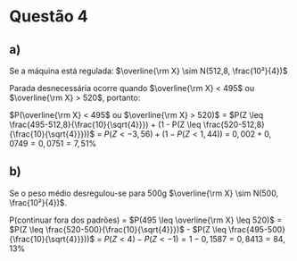 # Questão 4

## a)

Se a máquina está regulada: $\overline{\rm X} \sim N(512,8, \frac{10²}{4})$

Parada desnecessária ocorre quando $\overline{\rm X} < 495$ ou $\overline{\rm X} > 520$, portanto:

$P(\overline{\rm X} < 495$ ou $\overline{\rm X} > 520)$ = $P(Z \leq \frac{495-512,8}{\frac{10}{\sqrt{4}}}) + (1 - P(Z \leq \frac{520-512,8}{\frac{10}{\sqrt{4}}}))$ = $P(Z < -3,56) + (1 - P(Z < 1,44))$ = $0,002 + 0,0749 = 0,0751 = 7,51\%$

## b)

Se o peso médio desregulou-se para 500g $\overline{\rm X} \sim N(500, \frac{10²}{4})$.

P(continuar fora dos padrões) = $P(495 \leq \overline{\rm X} \leq 520)$ = $P(Z \leq \frac{520-500}{\frac{10}{\sqrt{4}}})$ - $P(Z \leq \frac{495-500}{\frac{10}{\sqrt{4}}}))$ = $P(Z < 4) - P(Z < -1) = 1 - 0,1587 = 0,8413 = 84,13\%$